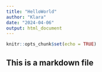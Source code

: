 ```yaml
---
title: "HelloWorld"
author: "Klara"
date: "2024-04-06"
output: html_document
---
```


```r
knitr::opts_chunk$set(echo = TRUE)
```

## This is a markdown file
